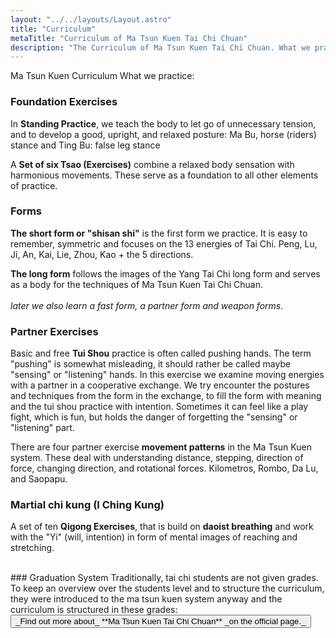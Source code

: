 ```yaml
---
layout: "../../layouts/Layout.astro"
title: "Curriculum"
metaTitle: "Curriculum of Ma Tsun Kuen Tai Chi Chuan"
description: "The Curriculum of Ma Tsun Kuen Tai Chi Chuan. What we practise and how we structure the learning process."
---
```




<CurvedHeadline tag="h1" type="smile" direction="R2L" offset="0" class="top-[30px] sm:top-[-30px] md:top-[150px]  fill-lazuli">Ma Tsun Kuen Curriculum</CurvedHeadline>
<CurvedHeadline tag="h2" type="wave" direction="L2R" offset="2" class="top-[-50px] sm:top-[-80px] md:top-[30px] lg:top-[-130px]  fill-lazuli">What we practice:</CurvedHeadline>


### Foundation Exercises
In **Standing Practice**, we teach the body to let go of unnecessary tension, and to develop a good, upright, and relaxed posture: Ma Bu, horse (riders) stance and Ting Bu: false leg stance

A **Set of six Tsao (Exercises)** combine a relaxed body sensation with harmonious movements. These serve as a foundation to all other elements of practice.

### Forms
**The short form or "shisan shi"** is the first form we practice. It is easy to remember, symmetric and focuses on the 13 energies of Tai Chi. Peng, Lu, Ji, An, Kai, Lie, Zhou, Kao + the 5 directions.

**The long form** follows the images of the Yang Tai Chi long form and serves as a body for the techniques of Ma Tsun Kuen Tai Chi Chuan.
<br /><br />*later we also learn a fast form, a partner form and weapon forms.*

### Partner Exercises

Basic and free **Tui Shou** practice
is often called pushing hands. The term "pushing" is somewhat misleading, it should rather be called maybe "sensing" or "listening" hands.
In this exercise we examine moving energies with a partner in a cooperative exchange. We try encounter the postures and techniques from the form in the exchange, to fill the form with meaning and the tui shou practice with intention.
Sometimes it can feel like a play fight, which is fun, but holds the danger of forgetting the "sensing" or "listening" part.

There are four partner exercise **movement patterns** in the Ma Tsun Kuen system. These deal with understanding distance, stepping, direction of force, changing direction, and rotational forces.
Kilometros, Rombo, Da Lu, and Saopapu.

### Martial chi kung (I Ching Kung)
A set of ten **Qigong Exercises**, that is build on **daoist breathing** and work with the "Yi" (will, intention) in form of mental images of reaching and stretching.



<br/>
### Graduation System
Traditionally, tai chi students are not given grades. To keep an overview over the students level and to structure the curriculum, they were introduced to the ma tsun kuen system anyway and the curriculum is structured in these grades:
<Akkordeon class="mt-8" items={grades}/>

<div class="w-full flex mt-16 justify-center">

<Button class="pt-4 px-12 bg-terracotta hover:bg-lazuli  text-lg" href="http://matsunkuen.com/" target="blank">
 _Find out more about_ **Ma Tsun Kuen Tai Chi Chuan** _on the official page._
</Button>
</div>